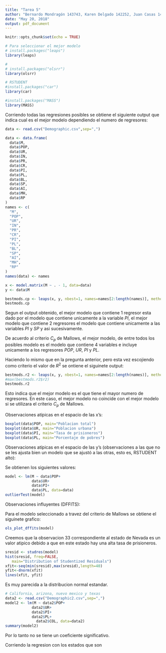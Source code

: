 ```yaml
---
title: "Tarea 5"
author: "Bernardo Mondragón 143743, Karen Delgado 142252, Juan Casas 141913, David Almog 136731"
date: "May 20, 2018"
output: pdf_document
---
```


```r
knitr::opts_chunk$set(echo = TRUE)

# Para seleccionar el mejor modelo
# install.packages("leaps")
library(leaps)

# 
# install.packages("olsrr")
library(olsrr)

# RSTUDENT
#install.packages("car")
library(car)

#install.packages("MASS")
library(MASS)

```

\section{Primera parte}

\subsection{i) Obtenga todas las regresiones posibles y escoja una de acuerdo al criterio Cp de Mallow’s}

Corriendo todas las regresiones posibles se obtiene el siguiente output que indica cual es el mejor modelo dependiendo el numero de regresores:

```r
data <- read.csv("Demographic.csv",sep=",")

data <- data.frame(
  data$M,
  data$POP,
  data$UR,
  data$IN,
  data$PR,
  data$CR,
  data$PI,
  data$PL,
  data$BL,
  data$SP,
  data$AI,
  data$MH,
  data$RP
)
names <- c(
  "M",
  "POP",
  "UR",
  "IN",
  "PR",
  "CR",
  "PI",
  "PL",
  "BL",
  "SP",
  "AI",
  "MH",
  "RP"
)
names(data) <- names

x <- model.matrix(M ~ . - 1, data=data)
y <- data$M

bestmods.cp <- leaps(x, y, nbest=1, names=names[2:length(names)], method=c("Cp"))
bestmods.cp
```

Segun el output obtenido, el mejor modelo que contiene $1$ regresor esta dado por el modelo que contiene unicamente a la variable $PI$, el mejor modelo que contiene $2$ regresores el modelo que contiene unicamente a las variables $PI$  y $SP$ y asi sucesivamente. 

De acuerdo al criterio $C_p$ de Mallows, el mejor modelo, de entre todos los posibles modelo es el modelo que contiene $4$ variables e incluye unicamente a los regresores $POP$, $UR$, $PI$ y $PL$.

\subsection{ii) Diga si la que escogió sería tambien un buen candidato en terminos de $R^2$}

Haciendo lo mismo que en la pregunta anterior, pero esta vez escojiendo como criterio el valor de $R^2$ se ontiene el siguinete output:
```r
bestmods.r2 <- leaps(x, y, nbest=1, names=names[2:length(names)], method=c("r2"))
#max(bestmods.r2$r2)
bestmods.r2
```

Esto indica que el mejor modelo es el que tiene el mayor numero de regresores. En este caso, el mejor modelo no coincide con el mejor modelo si se utilizara el criterio $C_p$ de Mallows.

\subsection{iii) Para el modelo escogido indique si existen:}

Observaciones atípicas en el espacio de las x’s:

```r
boxplot(data$POP, main="Poblacion total")
boxplot(data$UR, main="Poblacion urbana")
boxplot(data$PI, main="Tasa de prisioneros")
boxplot(data$PL, main="Porcentaje de pobres")
```



Observaciones atípicas en el espacio de las y's (observaciones a las que no se les ajusta bien un modelo que se ajustó a las otras, esto es, RSTUDENT alto):

Se obtienen los siguientes valores:

```r
model <- lm(M ~ data$POP+
            data$UR+
            data$PI+
            data$PL, data=data)
outlierTest(model)
```


Observaciones influyentes (DFFITS):

Para el modelo seleccionado a travez del criterio de Mallows se obtiene el siguinete grafico:

```r
ols_plot_dffits(model)
```

\subsection{iv) Intente explicar porqué son atípicos los estados que encontró en el punto anterior, si es que encontró alguno. Por ejemplo: gran población, etc.}

Creemos que la observacion $33$ correspondiente al estado de Nevada es un valor atipico debido a que en este estado hay una alta tasa de prisioneros.

\subsection{V) Obtenga una gráfica de probabilidad normal de los RSTUDENT y coméntela}

```r
sresid <- studres(model)
hist(sresid, freq=FALSE,
   main="Distribution of Studentized Residuals")
xfit<-seq(min(sresid),max(sresid),length=40)
yfit<-dnorm(xfit)
lines(xfit, yfit)
```

Es muy parecida a la distribucion normal estandar.

\subsection{vi) Deje fuera un estado tomado al azar, corra su modelo y obtenga un intervalo de predicción ($95\%$) para su tasa de asesinatos. ¿Es satisfactorio este intervalo? ¿Cuál hubiera sido su predictor si no hubiera usado los regresores y sólo las tasas de los otros edos.? ¿se ganó algo con la regresión?}

\subsection{vii) Con el objeto de  contrastar la hipotesis de que ser un estado fronterizo con Mexico influye en la tasa de asesinatos se introduce en el modelo una variable indicadora que vale 1 si el estado es fronterizo ¿Es su coeficiente significativo?.
Compare este resultado con la simple prueba de dos muestras aplicada a los estados fronterizos versus los que no lo son. Comente los resultados}

```r

# California, arizona, nuevo mexico y texas
data2 <- read.csv("Demographic2.csv",sep=",")
model2 <- lm(M ~ data2$POP+
            data2$UR+
            data2$PI+
            data2$PL+
              data2$COL, data=data2)
summary(model2)
```
Por lo tanto no se tiene un coeficiente significativo.

Corriendo la regresion con los estados que son 


\subsection{viii) En el modelo del inciso anterior indique si hay problemas de multicolinealidad y en caso afirmativo diga cuáles son las variable involucradas.}

\section{Segunda parte}
